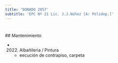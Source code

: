 ```yaml
---
title: 'DONADO 2057'
subtitle: 'EPC Nº 21 Lic. J.J.Núñez [A: Polidep.]'
---
```


#


 ## Mantenimiento

*  (2022) Albañileria / Pintura 
    + eecución de contrapiso, carpeta



